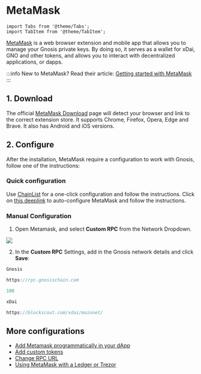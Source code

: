 ---
---

# MetaMask

```mdx-code-block
import Tabs from '@theme/Tabs';
import TabItem from '@theme/TabItem';
```

[MetaMask](https://metamask.io/) is a web browser extension and mobile app that allows you to manage your Gnosis private keys. By doing so, it serves as a wallet for xDai, GNO and other tokens, and allows you to interact with decentralized applications, or dapps.

:::info New to MetaMask?
Read their article: [Getting started with MetaMask](https://metamask.zendesk.com/hc/en-us/articles/360015489531-Getting-started-with-MetaMask)
:::

## 1. Download

The official [MetaMask Download](https://metamask.io/download/) page will detect your browser and link to the correct extension store. It supports Chrome, Firefox, Opera, Edge and Brave. It also has Android and iOS versions.

## 2. Configure

After the installation, MetaMask require a configuration to work with Gnosis, follow one of the instructions:

### Quick configuration

<Tabs>
  <TabItem value="chainlist" label="Chain List">Use <a href="https://chainlist.org/?search=gnosis">ChainList</a> for a one-click configuration and follow the instructions.
  </TabItem>
  <TabItem value="deeplink" label="Deeplink">Click on <a href="https://shanejonas.github.io/metamask-link/deep?method=wallet_addEthereumChain&params[0][chainId]=0x64&params[0][chainName]=Gnosis&params[0][rpcUrls][0]=https://rpc.gnosischain.com&params[0][nativeCurrency][name]=xDAI&params[0][nativeCurrency][symbol]=xDAI&params[0][nativeCurrency][decimals]=18&params[0][blockExplorerUrls][0]=https://blockscout.com/xdai/mainnet">this deeplink</a> to auto-configure MetaMask and follow the instructions.</TabItem>
</Tabs>

### Manual Configuration

1) Open Metamask, and select **Custom RPC** from the Network Dropdown.

![](/img/tools/custom-rpc.png)

2) In the **Custom RPC** Settings, add in the Gnosis network details and click **Save**:

```jsx title="Network Name"
Gnosis
```

```jsx title="New RPC URL"
https://rpc.gnosischain.com
```

```jsx title="Chain ID"
100
```

```jsx title="Symbol"
xDai
```

```jsx title="Block Explorer URL"
https://blockscout.com/xdai/mainnet/
```

## More configurations

- [Add Metamask programmatically in your dApp](/developers/gnosis-interaction/metamask)
- [Add custom tokens](https://metamask.zendesk.com/hc/en-us/articles/360015489031-How-to-add-unlisted-tokens-custom-tokens-in-MetaMask)
- [Change RPC URL](/tools/wallets/metamask/change-rpc-url)
- [Using MetaMask with a Ledger or Trezor](https://metamask.zendesk.com/hc/en-us/articles/360020394612-How-to-connect-a-Trezor-or-Ledger-Hardware-Wallet)